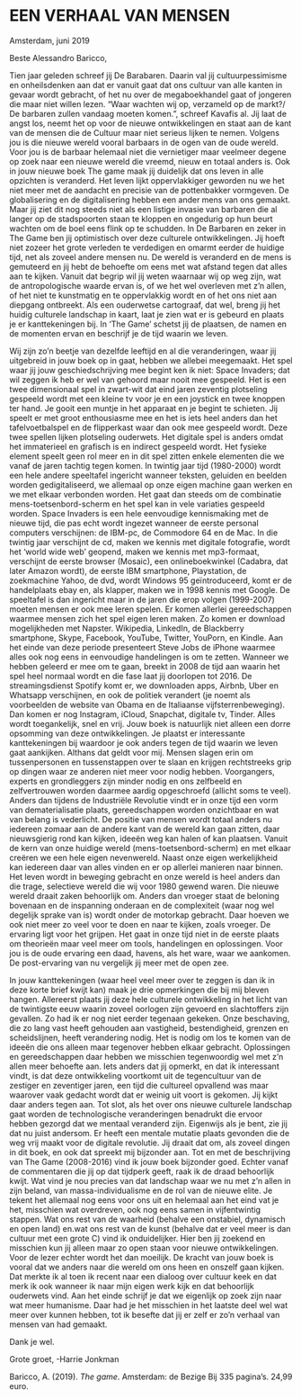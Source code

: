 
# EEN VERHAAL VAN MENSEN


Amsterdam, juni 2019


Beste Alessandro Baricco,


Tien jaar geleden schreef jij De Barabaren. Daarin val jij cultuurpessimisme en onheilsdenken aan dat er vanuit gaat dat ons cultuur van alle kanten in gevaar wordt gebracht, of het nu over de megaboekhandel gaat of jongeren die maar niet willen lezen. “Waar wachten wij op, verzameld op de markt?/ De barbaren zullen vandaag moeten komen.”, schreef Kavafis al. Jij laat de angst los, neemt het op voor de nieuwe ontwikkelingen en staat aan de kant van de mensen die de Cultuur maar niet serieus lijken te nemen. Volgens jou is die nieuwe wereld vooral barbaars in de ogen van de oude wereld. Voor jou is de barbaar helemaal niet die vernietiger maar veelmeer degene op zoek naar een nieuwe wereld die vreemd, nieuw en totaal anders is. Ook in jouw nieuwe boek The game maak jij duidelijk dat ons leven in alle opzichten is veranderd. Het leven lijkt oppervlakkiger geworden nu we het niet meer met de aandacht en precisie van de pottenbakker vormgeven. De globalisering en de digitalisering hebben een ander mens van ons gemaakt. Maar jij ziet dit nog steeds niet als een listige invasie van barbaren die al langer op de stadspoorten staan te kloppen en ongedurig op hun beurt wachten om de boel eens flink op te schudden. In De Barbaren en zeker in The Game ben jij optimistisch over deze culturele ontwikkelingen. Jij hoeft niet zozeer het grote verleden te verdedigen en omarmt eerder de huidige tijd, net als zoveel andere mensen nu. De wereld is veranderd en de mens is gemuteerd en jij hebt de behoefte om eens met wat afstand tegen dat alles aan te kijken. Vanuit dat begrip wil jij weten waarnaar wij op weg zijn, wat de antropologische waarde ervan is, of we het wel overleven met z’n allen, of het niet te kunstmatig en te oppervlakkig wordt en of het ons niet aan diepgang ontbreekt. Als een ouderwetse cartograaf, dat wel, breng jij het huidig culturele landschap in kaart, laat je zien wat er is gebeurd en plaats je er kanttekeningen bij. In ‘The Game’ schetst jij de plaatsen, de namen en de momenten ervan en beschrijf je de tijd waarin we leven. 

 
Wij zijn zo’n beetje van dezelfde leeftijd en al die veranderingen, waar jij uitgebreid in jouw boek op in gaat, hebben we allebei meegemaakt. Het spel waar jij jouw geschiedschrijving mee begint ken ik niet: Space Invaders; dat wil zeggen ik heb er wel van gehoord maar nooit mee gespeeld. Het is een twee dimensionaal spel in zwart-wit dat eind jaren zeventig plotseling gespeeld wordt met een kleine tv voor je en een joystick en twee knoppen ter hand. Je gooit een muntje in het apparaat en je begint te schieten. Jij speelt er met groot enthousiasme mee en het is iets heel anders dan het tafelvoetbalspel en de flipperkast waar dan ook mee gespeeld wordt. Deze twee spellen lijken plotseling ouderwets. Het digitale spel is anders omdat het immaterieel en grafisch is en indirect gespeeld wordt. Het fysieke element speelt geen rol meer en in dit spel zitten enkele elementen die we vanaf de jaren tachtig tegen komen. In twintig jaar tijd (1980-2000) wordt een hele andere speeltafel ingericht wanneer teksten, geluiden en beelden worden gedigitaliseerd, we allemaal op onze eigen machine gaan werken en we met elkaar verbonden worden. Het gaat dan steeds om de combinatie mens-toetsenbord-scherm en het spel kan in vele variaties gespeeld worden. Space Invaders is een hele eenvoudige kennismaking met de nieuwe tijd, die pas echt wordt ingezet wanneer de eerste personal computers verschijnen: de IBM-pc, de Commodore 64 en de Mac. In die twintig jaar verschijnt de cd, maken we kennis met digitale fotografie, wordt het ‘world wide web’ geopend, maken we kennis met mp3-formaat, verschijnt de eerste browser (Mosaic), een onlineboekwinkel (Cadabra, dat later Amazon wordt), de eerste IBM smartphone, Playstation, de zoekmachine Yahoo, de dvd, wordt Windows 95 geïntroduceerd, komt er de handelplaats ebay en, als klapper, maken we in 1998 kennis met Google. De speeltafel is dan ingericht maar in de jaren die erop volgen (1999-2007) moeten mensen er ook mee leren spelen. Er komen allerlei gereedschappen waarmee mensen zich het spel eigen leren maken. Zo komen er download mogelijkheden met Napster. Wikipedia, LinkedIn, de Blackberry smartphone, Skype, Facebook, YouTube, Twitter, YouPorn, en Kindle. Aan het einde van deze periode presenteert Steve Jobs de iPhone waarmee alles ook nog eens in eenvoudige handelingen is om te zetten. Wanneer we hebben geleerd er mee om te gaan, breekt in 2008 de tijd aan waarin het spel heel normaal wordt en die fase laat jij doorlopen tot 2016. De streamingsdienst Spotify komt er, we downloaden apps, Airbnb, Uber en Whatsapp verschijnen, en ook de politiek verandert (je noemt als voorbeelden de website van Obama en de Italiaanse vijfsterrenbeweging). Dan komen er nog Instagram, iCloud, Snapchat, digitale tv, Tinder. Alles wordt toegankelijk, snel en vrij. Jouw boek is natuurlijk niet alleen een dorre opsomming van deze ontwikkelingen. Je plaatst er interessante kanttekeningen bij waardoor je ook anders tegen de tijd waarin we leven gaat aankijken. Althans dat geldt voor mij. Mensen slagen erin om tussenpersonen en tussenstappen over te slaan en krijgen rechtstreeks grip op dingen waar ze anderen niet meer voor nodig hebben. Voorgangers, experts en grondleggers zijn minder nodig en ons zelfbeeld en zelfvertrouwen worden daarmee aardig opgeschroefd (allicht soms te veel). Anders dan tijdens de Industriële Revolutie vindt er in onze tijd een vorm van dematerialisatie plaats, gereedschappen worden onzichtbaar en wat van belang is vederlicht. De positie van mensen wordt totaal anders nu iedereen zomaar aan de andere kant van de wereld kan gaan zitten, daar nieuwsgierig rond kan kijken, ideeën weg kan halen of kan plaatsen. Vanuit de kern van onze huidige wereld (mens-toetsenbord-scherm) en met elkaar creëren we een hele eigen nevenwereld. Naast onze eigen werkelijkheid kan iedereen daar van alles vinden en er op allerlei manieren naar binnen. Het leven wordt in beweging gebracht en onze wereld is heel anders dan die trage, selectieve wereld die wij voor 1980 gewend waren. Die nieuwe wereld draait zaken behoorlijk om. Anders dan vroeger staat de beloning bovenaan en de inspanning onderaan en de complexiteit (waar nog wel degelijk sprake van is) wordt onder de motorkap gebracht. Daar hoeven we ook niet meer zo veel voor te doen en naar te kijken, zoals vroeger. De ervaring ligt voor het grijpen. Het gaat in onze tijd niet in de eerste plaats om theorieën maar veel meer om tools, handelingen en oplossingen. Voor jou is de oude ervaring een daad, havens, als het ware, waar we aankomen. De post-ervaring van nu vergelijk jij meer met de open zee. 


In jouw kanttekeningen (waar heel veel meer over te zeggen is dan ik in deze korte brief kwijt kan) maak je drie opmerkingen die bij mij bleven hangen. Allereerst plaats jij deze hele culturele ontwikkeling in het licht van de twintigste eeuw waarin zoveel oorlogen zijn gevoerd en slachtoffers zijn gevallen. Zo had ik er nog niet eerder tegenaan gekeken. Onze beschaving, die zo lang vast heeft gehouden aan vastigheid, bestendigheid, grenzen en scheidslijnen, heeft verandering nodig. Het is nodig om los te komen van de ideeën die ons alleen maar tegenover hebben elkaar gebracht. Oplossingen en gereedschappen daar hebben we misschien tegenwoordig wel met z’n allen meer behoefte aan. Iets anders dat jij opmerkt, en dat ik interessant vindt, is dat deze ontwikkeling voortkomt uit de tegencultuur van de zestiger en zeventiger jaren, een tijd die cultureel opvallend was maar waarover vaak gedacht wordt dat er weinig uit voort is gekomen. Jij kijkt daar anders tegen aan. Tot slot, als het over ons nieuwe culturele landschap gaat worden de technologische veranderingen benadrukt die ervoor hebben gezorgd dat we mentaal veranderd zijn. Eigenwijs als je bent, zie jij dat nu juist andersom. Er heeft een mentale mutatie plaats gevonden die de weg vrij maakt voor de digitale revolutie. Jij draait dat om, als zoveel dingen in dit boek, en ook dat spreekt mij bijzonder aan. 
Tot en met de beschrijving van The Game (2008-2016) vind ik jouw boek bijzonder goed. Echter vanaf de commentaren die jij op dat tijdperk geeft, raak ik de draad behoorlijk kwijt. Wat vind je nou precies van dat landschap waar we nu met z’n allen in zijn beland, van massa-individualisme en de rol van de nieuwe elite. Je tekent het allemaal nog eens voor ons uit en helemaal aan het eind vat je het, misschien wat overdreven, ook nog eens samen in vijfentwintig stappen. Wat ons rest van de waarheid (behalve een onstabiel, dynamisch en open land) en.wat ons rest van de kunst (behalve dat er veel meer is dan cultuur met een grote C) vind ik onduidelijker. Hier ben jij zoekend en misschien kun jij alleen maar zo open staan voor nieuwe ontwikkelingen. Voor de lezer echter wordt het dan moeilijk. De kracht van jouw boek is vooral dat we anders naar die wereld om ons heen en onszelf gaan kijken. Dat merkte ik al toen ik recent naar een dialoog over cultuur keek en dat merk ik ook wanneer ik naar mijn eigen werk kijk en dat behoorlijk ouderwets vind. Aan het einde schrijf je dat we eigenlijk op zoek zijn naar wat meer humanisme. Daar had je het misschien in het laatste deel wel wat meer over kunnen hebben, tot ik besefte dat jij er zelf er zo’n verhaal van mensen van had gemaakt.


Dank je wel.


Grote groet, -Harrie Jonkman


Baricco, A. (2019). *The game*. Amsterdam: de Bezige Bij 335 pagina’s. 24,99 euro.



